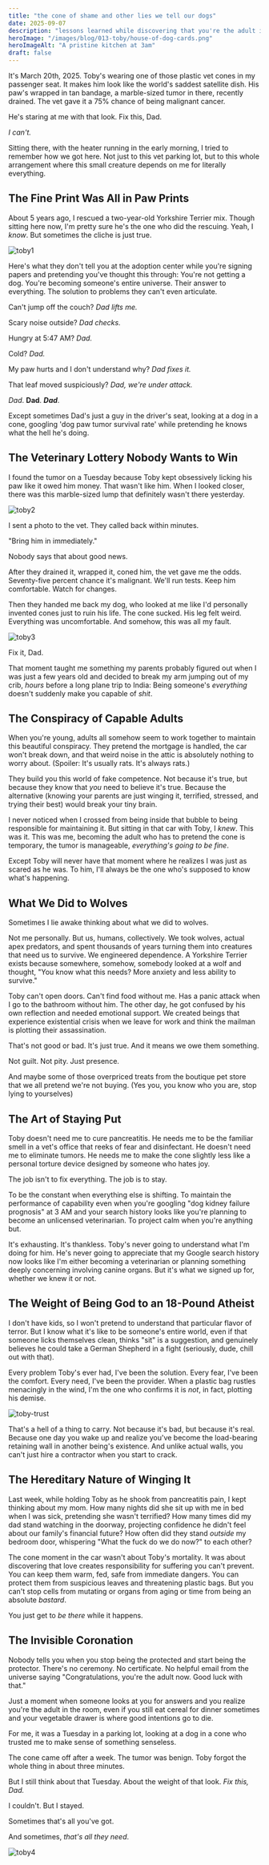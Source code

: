 ```yaml
---
title: "the cone of shame and other lies we tell our dogs"
date: 2025-09-07
description: "lessons learned while discovering that you're the adult in the room"
heroImage: "/images/blog/013-toby/house-of-dog-cards.png"
heroImageAlt: "A pristine kitchen at 3am"
draft: false
---
```


It's March 20th, 2025. Toby's wearing one of those plastic vet cones in my passenger seat. It makes him look like the world's saddest satellite dish. His paw's wrapped in tan bandage, a marble-sized tumor in there, recently drained. The vet gave it a 75% chance of being malignant cancer.

He's staring at me with that look. Fix this, Dad.

*I can't.*

Sitting there, with the heater running in the early morning, I tried to remember how we got here. Not just to this vet parking lot, but to this whole arrangement where this small creature depends on me for literally everything.

## The Fine Print Was All in Paw Prints

About 5 years ago, I rescued a two-year-old Yorkshire Terrier mix. Though sitting here now, I'm pretty sure he's the one who did the rescuing. Yeah, I *know*. But sometimes the cliche is just true.

![toby1](/images/blog/013-toby/toby1.jpg)

Here's what they don't tell you at the adoption center while you're signing papers and pretending you've thought this through: You're not getting a dog. You're becoming someone's entire universe. Their answer to everything. The solution to problems they can't even articulate.

Can't jump off the couch? *Dad lifts me.*  

Scary noise outside? *Dad checks.* 

Hungry at 5:47 AM? *Dad.*  

Cold? *Dad.*

My paw hurts and I don't understand why? *Dad fixes it.*  

That leaf moved suspiciously? *Dad, we're under attack.*

*Dad*. **Dad**. ***Dad***.

Except sometimes Dad's just a guy in the driver's seat, looking at a dog in a cone, googling 'dog paw tumor survival rate' while pretending he knows what the hell he's doing.

## The Veterinary Lottery Nobody Wants to Win

I found the tumor on a Tuesday because Toby kept obsessively licking his paw like it owed him money. That wasn't like him. When I looked closer, there was this marble-sized lump that definitely wasn't there yesterday. 

![toby2](/images/blog/013-toby/toby2.jpg)

I sent a photo to the vet. They called back within minutes.

"Bring him in immediately."

Nobody says that about good news.

After they drained it, wrapped it, coned him, the vet gave me the odds. Seventy-five percent chance it's malignant. We'll run tests. Keep him comfortable. Watch for changes.

Then they handed me back my dog, who looked at me like I'd personally invented cones just to ruin his life. The cone sucked. His leg felt weird. Everything was uncomfortable. And somehow, this was all my fault.

![toby3](/images/blog/013-toby/toby3.png)

Fix it, Dad.

That moment taught me something my parents probably figured out when I was just a few years old and decided to break my arm jumping out of my crib, *hours* before a long plane trip to India: Being someone's *everything* doesn't suddenly make you capable of *shit*.

## The Conspiracy of Capable Adults

When you're young, adults all somehow seem to work together to maintain this beautiful conspiracy. They pretend the mortgage is handled, the car won't break down, and that weird noise in the attic is absolutely nothing to worry about. (Spoiler: It's usually rats. It's always rats.)

They build you this world of fake competence. Not because it's true, but because they know that *you* need to believe it's true. Because the alternative (knowing your parents are just winging it, terrified, stressed, and trying their best) would break your tiny brain.

I never noticed when I crossed from being inside that bubble to being responsible for maintaining it. But sitting in that car with Toby, I *knew*. This was it. This was me, becoming the adult who has to pretend the cone is temporary, the tumor is manageable, *everything's going to be fine*.

Except Toby will never have that moment where he realizes I was just as scared as he was. To him, I'll always be the one who's supposed to know what's happening.


## What We Did to Wolves

Sometimes I lie awake thinking about what we did to wolves.

Not me personally. But us, humans, collectively. We took wolves, actual apex predators, and spent thousands of years turning them into creatures that need us to survive. We engineered dependence. A Yorkshire Terrier exists because somewhere, somehow, somebody looked at a wolf and thought, "You know what this needs? More anxiety and less ability to survive." 

Toby can't open doors. Can't find food without me. Has a panic attack when I go to the bathroom without him. The other day, he got confused by his own reflection and needed emotional support. We created beings that experience existential crisis when we leave for work and think the mailman is plotting their assassination.

That's not good or bad. It's just true. And it means we owe them something.

Not guilt. Not pity. Just presence.

And maybe some of those overpriced treats from the boutique pet store that we all pretend we're not buying. (Yes you, you know who you are, stop lying to yourselves)

## The Art of Staying Put

Toby doesn't need me to cure pancreatitis. He needs me to be the familiar smell in a vet's office that reeks of fear and disinfectant. He doesn't need me to eliminate tumors. He needs me to make the cone slightly less like a personal torture device designed by someone who hates joy.

The job isn't to fix everything. The job is to stay.

To be the constant when everything else is shifting. To maintain the performance of capability even when you're googling "dog kidney failure prognosis" at 3 AM and your search history looks like you're planning to become an unlicensed veterinarian. To project calm when you're anything but.

It's exhausting. It's thankless. Toby's never going to understand what I'm doing for him. He's never going to appreciate that my Google search history now looks like I'm either becoming a veterinarian or planning something deeply concerning involving canine organs. But it's what we signed up for, whether we knew it or not.

## The Weight of Being God to an 18-Pound Atheist

I don't have kids, so I won't pretend to understand that particular flavor of terror. But I know what it's like to be someone's entire world, even if that someone licks themselves clean, thinks "sit" is a suggestion, and genuinely believes he could take a German Shepherd in a fight (seriously, dude, chill out with that).

Every problem Toby's ever had, I've been the solution. Every fear, I've been the comfort. Every need, I've been the provider. When a plastic bag rustles menacingly in the wind, I'm the one who confirms it is *not*, in fact, plotting his demise.

![toby-trust](/images/blog/013-toby/toby-trust.png)

That's a hell of a thing to carry. Not because it's bad, but because it's real. Because one day you wake up and realize you've become the load-bearing retaining wall in another being's existence. And unlike actual walls, you can't just hire a contractor when you start to crack.

## The Hereditary Nature of Winging It

Last week, while holding Toby as he shook from pancreatitis pain, I kept thinking about my mom. How many nights did she sit up with me in bed when I was sick, pretending she wasn't terrified? How many times did my dad stand watching in the doorway, projecting confidence he didn't feel about our family's financial future? How often did they stand *outside* my bedroom door, whispering "What the fuck do we do now?" to each other?

The cone moment in the car wasn't about Toby's mortality. It was about discovering that love creates responsibility for suffering you can't prevent. You can keep them warm, fed, safe from immediate dangers. You can protect them from suspicious leaves and threatening plastic bags. But you can't stop cells from mutating or organs from aging or time from being an absolute *bastard*.

You just get to *be there* while it happens.

## The Invisible Coronation

Nobody tells you when you stop being the protected and start being the protector. There's no ceremony. No certificate. No helpful email from the universe saying "Congratulations, you're the adult now. Good luck with that." 

Just a moment when someone looks at you for answers and you realize you're the adult in the room, even if you still eat cereal for dinner sometimes and your vegetable drawer is where good intentions go to die.

For me, it was a Tuesday in a parking lot, looking at a dog in a cone who trusted me to make sense of something senseless.

The cone came off after a week. The tumor was benign. Toby forgot the whole thing in about three minutes. 

But I still think about that Tuesday. About the weight of that look. *Fix this, Dad.*

I couldn't. But I stayed. 

Sometimes that's all you've got.

And sometimes, *that's all they need*.

![toby4](/images/blog/013-toby/toby4.png)